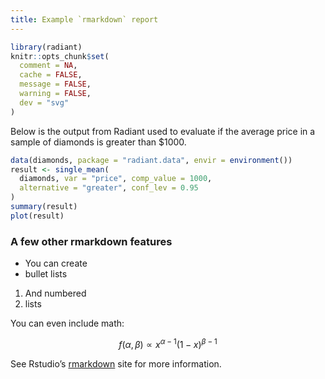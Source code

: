 ```yaml
---
title: Example `rmarkdown` report
---
```


```r
library(radiant)
knitr::opts_chunk$set(
  comment = NA,
  cache = FALSE,
  message = FALSE,
  warning = FALSE,
  dev = "svg"
)
```

Below is the output from Radiant used to evaluate if the average price in a sample of diamonds is greater than \$1000.

```r
data(diamonds, package = "radiant.data", envir = environment())
result <- single_mean(
  diamonds, var = "price", comp_value = 1000, 
  alternative = "greater", conf_lev = 0.95
)
summary(result)
plot(result)
```

### A few other rmarkdown features

* You can create
* bullet lists

1. And numbered
2. lists

You can even include math:

$$f(\alpha, \beta) \propto x^{\alpha-1}(1-x)^{\beta-1}$$

See Rstudio's [rmarkdown](http://rmarkdown.rstudio.com/) site for more information.

